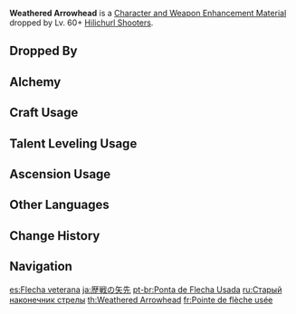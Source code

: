 {{Item Infobox
|id          = 112013
|image       = Item Historic Arrowhead.png
|type        = Character and Weapon Enhancement Materials
|group       = Hilichurl Arrowheads
|group2      = General Enemy Drops
|invCategory = Character Development Items
|quality     = 3
|description = An old arrowhead coated in blood. The arrowhead has long since lost its sharpness and thus its use as a weapon.<br />However it represents the pride of a hunter and acts as both an amulet and a medal.
|source1     = Dropped by Lv. 60+ [[Hilichurl Shooters]]
|source2     = [[Alchemy]]
}}
'''Weathered Arrowhead''' is a [[Character and Weapon Enhancement Material]] dropped by Lv. 60+ [[Hilichurl Shooters]].

==Dropped By==
{{Dropped By|level=60}}

==Alchemy==
{{Recipe
|type = Crafting
|Sharp Arrowhead = 3
|Mora = 50
|sort = Sharp Arrowhead;Mora
}}

==Craft Usage==
{{Craft Usage}}

==Talent Leveling Usage==
{{Talent Leveling Usage}}

==Ascension Usage==
{{Ascension Usage}}

==Other Languages==
{{Other Languages
|en      = Weathered Arrowhead
|zhs     = 历战的箭簇
|zhs_rm  = Lìzhàn de Jiàncù
|zht     = 歷戰的箭鏃
|zht_rm  = Lìzhàn de Jiàncù
|zh_tl   = Arrowhead that has Been Through Battle
|ja      = 歴戦の矢先
|ja_rm   = Rekisen no Yasaki
|ja_tl   = Arrowhead Which Experienced Many Battles
|ko      = 역전의 화살촉
|ko_rm   = Yeokjeon-ui Hwasalchok
|ko_tl   = Veteran Arrowhead
|es      = Flecha veterana
|es_tl   = Veteran Arrow
|fr      = Pointe de flèche usée
|fr_tl   = Blunt Arrowhead
|ru      = Старый наконечник стрелы
|ru_tl   = Old Arrowhead
|th      = Historic Arrowhead
|th_rm   = 
|th_tl   = 
|vi      = Mũi Tên Thiện Chiến
|vi_tl   = 
|de      = Abgenutzte Bolzenspitze
|de_tl   = Worn Quarrel Tip
|id      = Weathered Arrowhead
|pt      = Ponta de Flecha Usada
|pt_tl   = Used Arrowhead
|tr      = Eski Ok Başı
|tr_tl   = 
|it      = Punta di freccia consumata
|it_tl   = 
}}

==Change History==
{{Change History|1.0}}

==Navigation==
{{Development Item Navbox|Character and Weapon Enhancement Materials}}

[[es:Flecha veterana]]
[[ja:歴戦の矢先]]
[[pt-br:Ponta de Flecha Usada]]
[[ru:Старый наконечник стрелы]]
[[th:Weathered Arrowhead]]
[[fr:Pointe de flèche usée]]